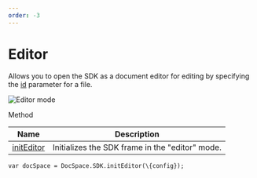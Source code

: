 ```yaml
---
order: -3
---
```

# [](/docspace/jssdk/initmodes)Editor

Allows you to open the SDK as a document editor for editing by specifying the [id](/docspace/jssdk/config#id) parameter for a file.

![Editor mode](/content/img/docspace/editor-mode.png)

Method

| Name                                             | Description                                     |
| ------------------------------------------------ | ----------------------------------------------- |
| [initEditor](/docspace/jssdk/methods#initEditor) | Initializes the SDK frame in the "editor" mode. |

```
var docSpace = DocSpace.SDK.initEditor(\{config});
```
